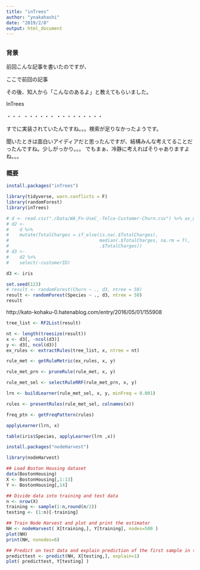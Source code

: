 ```yaml
---
title: "inTrees"
author: "ynakahashi"
date: "2019/2/8"
output: html_document
---
```


## 

### 背景
前回こんな記事を書いたのですが、

ここで前回の記事

その後、知人から「こんなのあるよ」と教えてもらいました。

InTrees

・・・
・・・・・・
・・・・・・・・・

すでに実装されていたんですね。。。検索が足りなかったようです。

聞いたときは面白いアイディアだと思ったんですが、結構みんな考えてることだったんですね。少しがっかり。。。
でもまぁ、冷静に考えればそりゃありますよね。。。

### 概要




```r
install.packages("inTrees")
```


```r
library(tidyverse, warn.conflicts = F)
library(randomForest)
library(inTrees)
```


```r
# d <- read.csv("./Data/WA_Fn-UseC_-Telco-Customer-Churn.csv") %>% as_data_frame()
# d2 <- 
#    d %>% 
#    mutate(TotalCharges = if_else(is.na(.$TotalCharges),
#                                  median(.$TotalCharges, na.rm = T),
#                                  .$TotalCharges))
# d3 <- 
#    d2 %>% 
#    select(-customerID)

d3 <- iris

set.seed(123)
# result <- randomForest(Churn ~ ., d3, ntree = 50)
result <- randomForest(Species ~ ., d3, ntree = 50)
result
```



http://kato-kohaku-0.hatenablog.com/entry/2016/05/01/155908

```r
tree_list <- RF2List(result)
```

```r
nt <- length(treesize(result))
x <- d3[, -ncol(d3)]
y <- d3[, ncol(d3)]
ex_rules <- extractRules(tree_list, x, ntree = nt)
```


```r
rule_met <- getRuleMetric(ex_rules, x, y)
```



```r
rule_met_prn <- pruneRule(rule_met, x, y)
```


```r
rule_met_sel <- selectRuleRRF(rule_met_prn, x, y)
```

```r
lrn <- buildLearner(rule_met_sel, x, y, minFreq = 0.001)
```


```r
rules <- presentRules(rule_met_sel, colnames(x))
```


```r
freq_ptn <- getFreqPattern(rules)
```


```r
applyLearner(lrn, x)
```

```r
table(iris$Species, applyLearner(lrn ,x))
```


```r
install.packages("nodeHarvest")
```


```r
library(nodeHarvest)
```

```r
## Load Boston Housing dataset
data(BostonHousing)
X <- BostonHousing[,1:13]
Y <- BostonHousing[,14]

## Divide data into training and test data
n <- nrow(X)
training <- sample(1:n,round(n/2))
testing <- (1:n)[-training]

## Train Node Harvest and plot and print the estimator
NH <- nodeHarvest( X[training,], Y[training], nodes=500 )
plot(NH)
print(NH, nonodes=6)

## Predict on test data and explain prediction of the first sample in the test set
predicttest <- predict(NH, X[testing,], explain=1)
plot( predicttest, Y[testing] )
```








